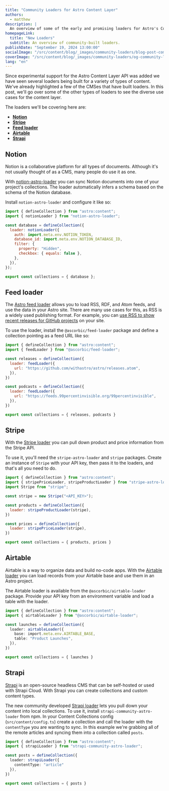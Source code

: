 ```yaml
---
title: "Community Loaders for Astro Content Layer"
authors:
  - matthew
description: |
  An overview of some of the early and promising loaders for Astro's Content Layer.
homepageLink:
  title: "New Loaders"
  subtitle: An overview of community-built loaders.
publishDate: "September 19, 2024 13:00:00"
socialImage: "/src/content/blog/_images/community-loaders/blog-post-community-loaders.webp"
coverImage: "/src/content/blog/_images/community-loaders/og-community-loaders.webp"
lang: "en"
---
```


Since experimental support for the Astro Content Layer API was added we have seen several loaders being built for a variety of types of content. We've already highlighted a few of the CMSes that have built loaders. In this post, we'll go over some of the other types of loaders to see the diverse use cases for the content layer.

The loaders we'll be covering here are:

- **[Notion](#notion)**
- **[Stripe](#stripe)**
- **[Feed loader](#feed-loader)**
- **[Airtable](#airtable)**
- **[Strapi](#strapi)**

## Notion

Notion is a collaborative platform for all types of documents. Although it's not usually thought of as a CMS, many people do use it as one.

With [notion-astro-loader](https://www.npmjs.com/package/notion-astro-loader) you can sync Notion documents into one of your project's collections. The loader automatically infers a schema based on the schema of the Notion database.

Install `notion-astro-loader` and configure it like so:

```js
import { defineCollection } from "astro:content";
import { notionLoader } from "notion-astro-loader";

const database = defineCollection({
  loader: notionLoader({
    auth: import.meta.env.NOTION_TOKEN,
    database_id: import.meta.env.NOTION_DATABASE_ID,
    filter: {
      property: "Hidden",
      checkbox: { equals: false },
    },
  }),
});

export const collections = { database };
```

## Feed loader

The [Astro feed loader](https://github.com/ascorbic/astro-loaders/tree/main/packages/feed) allows you to load RSS, RDF, and Atom feeds, and use the data in your Astro site. There are many use cases for this, as RSS is a widely used publishing format. For example, you can [use RSS to show recent releases for GitHub projects](https://hideoo.dev/notes/starlight-list-recent-github-releases) on your site.

To use the loader, install the `@ascorbic/feed-loader` package and define a collection pointing as a feed URL like so:

```js
import { defineCollection } from "astro:content";
import { feedLoader } from "@ascorbic/feed-loader";

const releases = defineCollection({
  loader: feedLoader({
    url: "https://github.com/withastro/astro/releases.atom",
  }),
})

const podcasts = defineCollection({
  loader: feedLoader({
    url: "https://feeds.99percentinvisible.org/99percentinvisible",
  }),
})

export const collections = { releases, podcasts }
```

## Stripe

With the [Stripe loader](https://github.com/notrab/stripe-astro-loader) you can pull down product and price information from the Stripe API.

To use it, you'll need the `stripe-astro-loader` and `stripe` packages. Create an instance of `Stripe` with your API key, then pass it to the loaders, and that's all you need to do.

```js
import { defineCollection } from "astro:content";
import { stripePriceLoader, stripeProductLoader } from "stripe-astro-loader";
import Stripe from "stripe";

const stripe = new Stripe("<API_KEY>");

const products = defineCollection({
  loader: stripeProductLoader(stripe),
})

const prices = defineCollection({
  loader: stripePriceLoader(stripe),
})

export const collections = { products, prices }
```

## Airtable

Airtable is a way to organize data and build no-code apps. With the [Airtable loader](https://github.com/ascorbic/astro-loaders/tree/main/packages/airtable) you can load records from your Airtable base and use them in an Astro project.

The Airtable loader is available from the `@ascorbic/airtable-loader` package. Provide your API key from an environment variable and load a table with the loader.

```ts
import { defineCollection } from "astro:content";
import { airtableLoader } from "@ascorbic/airtable-loader";

const launches = defineCollection({
  loader: airtableLoader({
    base: import.meta.env.AIRTABLE_BASE,
    table: "Product Launches",
  }),
})

export const collections = { launches }
```

## Strapi

[Strapi](https://strapi.io/) is an open-source headless CMS that can be self-hosted or used with Strapi Cloud. With Strapi you can create collections and custom content types.

The new community developed [Strapi loader](https://www.npmjs.com/package/strapi-community-astro-loader) lets you pull down your content into local collections. To use it, install `strapi-community-astro-loader` from npm. In your Content Collections config (`src/content/config.ts`) create a collection and call the loader with the `contentType` you are wanting to sync. In this example we're grabbing all of the remote articles and syncing them into a collection called `posts`.

```ts
import { defineCollection } from "astro:content";
import { strapiLoader } from "strapi-community-astro-loader";

const posts = defineCollection({
  loader: strapiLoader({
    contentType: "article"
  }),
})

export const collections = { posts }
```
